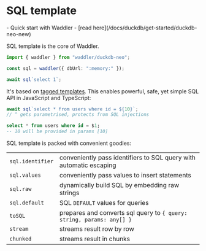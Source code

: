 
# SQL template
<Prerequisites>
- Quick start with Waddler - [read here](/docs/duckdb/get-started/duckdb-neo-new)
</Prerequisites>

SQL template is the core of Waddler.  
```ts
import { waddler } from "waddler/duckdb-neo";

const sql = waddler({ dbUrl: ":memory:" });

await sql`select 1`;
```

It's based on [tagged templates](https://developer.mozilla.org/en-US/docs/Web/JavaScript/Reference/Template_literals#tagged_templates). This enables powerful, safe, yet simple SQL API in JavaScript and TypeScript:
```ts
await sql`select * from users where id = ${10}`; 
// ^ gets parametrised, protects from SQL injections
```
```sql
select * from users where id = $1;
-- 10 will be provided in params [10]
```

SQL template is packed with convenient goodies:

|                  |                                                                       |
| :--------------- | :-------------------------------------------------------------------- |
| `sql.identifier` | conveniently pass identifiers to SQL query with automatic escaping    |
| `sql.values`     | conveniently pass values to insert statements                         |
| `sql.raw`        | dynamically build SQL by embedding raw strings                        |
| `sql.default`    | SQL `DEFAULT` values for queries                                      |
| `toSQL`          | prepares and converts sql query to `{ query: string, params: any[] }` |
| `stream`         | streams result row by row                                             |
| `chunked`        | streams result in chunks                                              |
